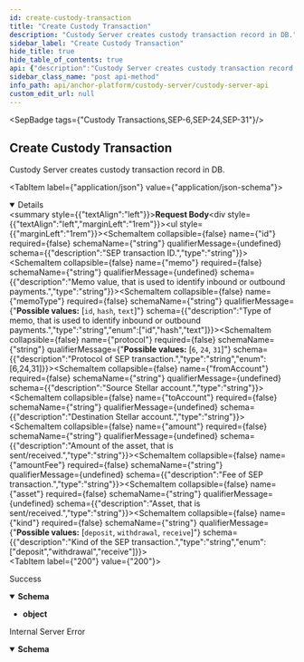 ```yaml
---
id: create-custody-transaction
title: "Create Custody Transaction"
description: "Custody Server creates custody transaction record in DB."
sidebar_label: "Create Custody Transaction"
hide_title: true
hide_table_of_contents: true
api: {"description":"Custody Server creates custody transaction record in DB.","operationId":"createCustodyTransaction","tags":["Custody Transactions","SEP-6","SEP-24","SEP-31"],"requestBody":{"content":{"application/json":{"schema":{"type":"object","properties":{"id":{"description":"SEP transaction ID.","type":"string"},"memo":{"description":"Memo value, that is used to identify inbound or outbound payments.","type":"string"},"memoType":{"description":"Type of memo, that is used to identify inbound or outbound payments.","type":"string","enum":["id","hash","text"]},"protocol":{"description":"Protocol of SEP transaction.","type":"string","enum":[6,24,31]},"fromAccount":{"description":"Source Stellar account.","type":"string"},"toAccount":{"description":"Destination Stellar account.","type":"string"},"amount":{"description":"Amount of the asset, that is sent/received.","type":"string"},"amountFee":{"description":"Fee of SEP transaction.","type":"string"},"asset":{"description":"Asset, that is sent/received.","type":"string"},"kind":{"description":"Kind of the SEP transaction.","type":"string","enum":["deposit","withdrawal","receive"]}}}}}},"responses":{"200":{"description":"Success","content":{"application/json":{"schema":{"type":"object"}}}},"500":{"description":"Internal Server Error","content":{"application/json":{"schema":{"type":"object","required":["error"],"properties":{"error":{"type":"string"}},"title":"CustodyError"}}}}},"method":"post","path":"/transactions","jsonRequestBodyExample":{"id":"string","memo":"string","memoType":"id","protocol":6,"fromAccount":"string","toAccount":"string","amount":"string","amountFee":"string","asset":"string","kind":"deposit"},"info":{"version":"2.0.0","description":"","title":"Custody Server API"},"postman":{"name":"Create Custody Transaction","description":{"content":"Custody Server creates custody transaction record in DB.","type":"text/plain"},"url":{"path":["transactions"],"host":["{{baseUrl}}"],"query":[],"variable":[]},"header":[{"key":"Content-Type","value":"application/json"},{"key":"Accept","value":"application/json"}],"method":"POST","body":{"mode":"raw","raw":"\"\"","options":{"raw":{"language":"json"}}}}}
sidebar_class_name: "post api-method"
info_path: api/anchor-platform/custody-server/custody-server-api
custom_edit_url: null
---
```



<SepBadge tags={"Custody Transactions,SEP-6,SEP-24,SEP-31"}/>


## Create Custody Transaction



Custody Server creates custody transaction record in DB.

<MimeTabs><TabItem label={"application/json"} value={"application/json-schema"}><details style={{}} data-collapsed={false} open={true}><summary style={{"textAlign":"left"}}><strong>Request Body</strong></summary><div style={{"textAlign":"left","marginLeft":"1rem"}}></div><ul style={{"marginLeft":"1rem"}}><SchemaItem collapsible={false} name={"id"} required={false} schemaName={"string"} qualifierMessage={undefined} schema={{"description":"SEP transaction ID.","type":"string"}}></SchemaItem><SchemaItem collapsible={false} name={"memo"} required={false} schemaName={"string"} qualifierMessage={undefined} schema={{"description":"Memo value, that is used to identify inbound or outbound payments.","type":"string"}}></SchemaItem><SchemaItem collapsible={false} name={"memoType"} required={false} schemaName={"string"} qualifierMessage={"**Possible values:** [`id`, `hash`, `text`]"} schema={{"description":"Type of memo, that is used to identify inbound or outbound payments.","type":"string","enum":["id","hash","text"]}}></SchemaItem><SchemaItem collapsible={false} name={"protocol"} required={false} schemaName={"string"} qualifierMessage={"**Possible values:** [`6`, `24`, `31`]"} schema={{"description":"Protocol of SEP transaction.","type":"string","enum":[6,24,31]}}></SchemaItem><SchemaItem collapsible={false} name={"fromAccount"} required={false} schemaName={"string"} qualifierMessage={undefined} schema={{"description":"Source Stellar account.","type":"string"}}></SchemaItem><SchemaItem collapsible={false} name={"toAccount"} required={false} schemaName={"string"} qualifierMessage={undefined} schema={{"description":"Destination Stellar account.","type":"string"}}></SchemaItem><SchemaItem collapsible={false} name={"amount"} required={false} schemaName={"string"} qualifierMessage={undefined} schema={{"description":"Amount of the asset, that is sent/received.","type":"string"}}></SchemaItem><SchemaItem collapsible={false} name={"amountFee"} required={false} schemaName={"string"} qualifierMessage={undefined} schema={{"description":"Fee of SEP transaction.","type":"string"}}></SchemaItem><SchemaItem collapsible={false} name={"asset"} required={false} schemaName={"string"} qualifierMessage={undefined} schema={{"description":"Asset, that is sent/received.","type":"string"}}></SchemaItem><SchemaItem collapsible={false} name={"kind"} required={false} schemaName={"string"} qualifierMessage={"**Possible values:** [`deposit`, `withdrawal`, `receive`]"} schema={{"description":"Kind of the SEP transaction.","type":"string","enum":["deposit","withdrawal","receive"]}}></SchemaItem></ul></details></TabItem></MimeTabs><div><ApiTabs><TabItem label={"200"} value={"200"}><div>

Success

</div><div><MimeTabs schemaType={"response"}><TabItem label={"application/json"} value={"application/json"}><SchemaTabs><TabItem label={"Schema"} value={"Schema"}><details style={{}} data-collapsed={false} open={true}><summary style={{"textAlign":"left"}}><strong>Schema</strong></summary><div style={{"textAlign":"left","marginLeft":"1rem"}}></div><ul style={{"marginLeft":"1rem"}}><li><div><strong>object</strong></div></li></ul></details></TabItem><TabItem label={"Example (from schema)"} value={"Example (from schema)"}><ResponseSamples responseExample={"{}"} language={"json"}></ResponseSamples></TabItem></SchemaTabs></TabItem></MimeTabs></div></TabItem><TabItem label={"500"} value={"500"}><div>

Internal Server Error

</div><div><MimeTabs schemaType={"response"}><TabItem label={"application/json"} value={"application/json"}><SchemaTabs><TabItem label={"Schema"} value={"Schema"}><details style={{}} data-collapsed={false} open={true}><summary style={{"textAlign":"left"}}><strong>Schema</strong></summary><div style={{"textAlign":"left","marginLeft":"1rem"}}></div><ul style={{"marginLeft":"1rem"}}><SchemaItem collapsible={false} name={"error"} required={true} schemaName={"string"} qualifierMessage={undefined} schema={{"type":"string"}}></SchemaItem></ul></details></TabItem><TabItem label={"Example (from schema)"} value={"Example (from schema)"}><ResponseSamples responseExample={"{\n  \"error\": \"string\"\n}"} language={"json"}></ResponseSamples></TabItem></SchemaTabs></TabItem></MimeTabs></div></TabItem></ApiTabs></div>

